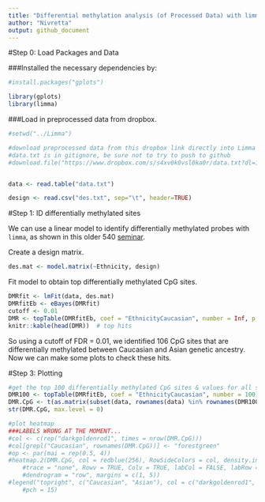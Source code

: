```yaml
---
title: "Differential methylation analysis (of Processed Data) with limma"
author: "Nivretta"
output: github_document
---
```


#Step 0: Load Packages and Data

###Installed the necessary dependencies by: 

```r

#install.packages("gplots")

library(gplots)
library(limma)


```

###Load in preprocessed data from dropbox.

```r

#setwd("../Limma")

#download preprocessed data from this dropbox link directly into Limma folder
#data.txt is in gitignore, be sure not to try to push to github
#download.file("https://www.dropbox.com/s/s4xv0k0vsl0ka0r/data.txt?dl=1", "data.txt")


data <- read.table("data.txt")

design <- read.csv("des.txt", sep="\t", header=TRUE)

```

#Step 1: ID differentially methylated sites

We can use a linear model to identify differentially methylated probes with `limma`, as shown in this older 540 [seminar](http://www.ugrad.stat.ubc.ca/~stat540/seminars/seminar08_methylation.html).

Create a design matrix.

```r
des.mat <- model.matrix(~Ethnicity, design)
```

Fit model to obtain top differentially methylated CpG sites.

```r

DMRfit <- lmFit(data, des.mat)
DMRfitEb <- eBayes(DMRfit)
cutoff <- 0.01
DMR <- topTable(DMRfitEb, coef = "EthnicityCaucasian", number = Inf, p.value = cutoff)
knitr::kable(head(DMR))  # top hits 

```

So using a cutoff of FDR = 0.01, we identified 106 CpG sites that are differentially methylated between Caucasian and Asian genetic ancestry. Now we can make some plots to check these hits.

#Step 3: Plotting

```r

#get the top 100 differentially methylated CpG sites & values for all samples
DMR100 <- topTable(DMRfitEb, coef = "EthnicityCaucasian", number = 100)
DMR.CpG <- t(as.matrix(subset(data, rownames(data) %in% rownames(DMR100))))
str(DMR.CpG, max.level = 0)

#plot heatmap
###LABELS WRONG AT THE MOMENT...
#col <- c(rep("darkgoldenrod1", times = nrow(DMR.CpG)))
#col[grepl("Caucasian", rownames(DMR.CpG))] <- "forestgreen"
#op <- par(mai = rep(0.5, 4))
#heatmap.2(DMR.CpG, col = redblue(256), RowSideColors = col, density.info = "none", 
    #trace = "none", Rowv = TRUE, Colv = TRUE, labCol = FALSE, labRow = FALSE, 
    #dendrogram = "row", margins = c(1, 5))
#legend("topright", c("Caucasian", "Asian"), col = c("darkgoldenrod1", "forestgreen"), 
    #pch = 15)
```

